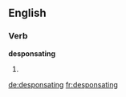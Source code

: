 
==English==

===Verb===
'''desponsating'''

# {{present participle of|desponsate}}

[[de:desponsating]]
[[fr:desponsating]]